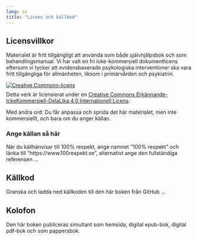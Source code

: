 ```yaml
---
lang: sv
title: "Licens och källkod"
---
```


## Licensvillkor {#sec-licens}

Materialet är fritt tillgängligt att använda som både självhjälpsbok och som behandlingsmanual. Vi har valt en fri icke-kommersiell dokumentlicens eftersom vi tycker att evidensbaserade psykologiska interventioner ska vara fritt tillgängliga för allmänheten, liksom i primärvården och psykiatrin.

[![Creative
Commons-licens](/sites/respekt/media/image/Cc-by-nc-sa_icon.svg){style="border-width:0;margin-bottom:.5rem;"}](http://creativecommons.org/licenses/by-nc-sa/4.0/){rel="license"}\
Detta verk är licensierat under en [Creative Commons
Erkännande-IckeKommersiell-DelaLika 4.0 Internationell
Licens](http://creativecommons.org/licenses/by-nc-sa/4.0/){rel="license"}.

Med andra ord: Du får anpassa och sprida det här materialet, men inte kommersiellt, och bara om du anger källan.

### Ange källan så här

När du källhänvisar till 100% respekt, ange namnet "100% respekt" och länka till "https://www.100respekt.se", alternativt ange den fullständiga referensen ...

## Källkod

Granska och ladda ned källkoden till den här boken från GitHub ...

## Kolofon

Den här boken publiceras simultant som hemsida, digital epub-bok, digital pdf-bok och som pappersbok.
